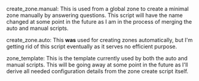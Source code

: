 create_zone.manual:
This is used from a global zone to create a minimal zone manually by answering
questions.  This script will have the name changed at some point in the future
as I am in the process of merging the auto and manual scripts.

create_zone.auto:
This '''was''' used for creating zones automatically, but I'm getting rid of
this script eventually as it serves no efficient purpose.

zone_template:
This is the template currently used by both the auto and manual scripts.
This will be going away at some point in the future as I'll derive all needed
configuration details from the zone create script itself.
